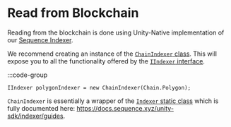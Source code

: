 # Read from Blockchain 

Reading from the blockchain is done using Unity-Native implementation of our [Sequence Indexer](/api/indexer/overview).

We recommend creating an instance of the [`ChainIndexer` class](https://github.com/0xsequence/sequence-unity/blob/master/Assets/SequenceSDK/Indexer/ChainIndexer.cs). This will expose you to all the functionality offered by the [`IIndexer` interface](https://github.com/0xsequence/sequence-unity/blob/master/Assets/SequenceSDK/Indexer/IIndexer.cs).


:::code-group
```shell twoslash [C#]
IIndexer polygonIndexer = new ChainIndexer(Chain.Polygon);
```

`ChainIndexer` is essentially a wrapper of the [`Indexer` static class](https://github.com/0xsequence/sequence-unity/blob/master/Assets/SequenceSDK/Indexer/Indexer.cs) which is fully documented here: https://docs.sequence.xyz/unity-sdk/indexer/guides.